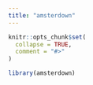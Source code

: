 ```yaml
---
title: "amsterdown"
---
```


```r
knitr::opts_chunk$set(
  collapse = TRUE,
  comment = "#>"
)
```

```r
library(amsterdown)
```
